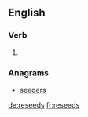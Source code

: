 ==English==

===Verb===
{{head|en|verb form}}

# {{en-third-person singular of|reseed}}

===Anagrams===
* [[seeders#English|seeders]]

[[de:reseeds]]
[[fr:reseeds]]